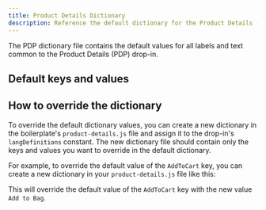 ```yaml
---
title: Product Details Dictionary
description: Reference the default dictionary for the Product Details (PDP) dropin.
---
```



The PDP dictionary file contains the default values for all labels and text common to the Product Details (PDP) drop-in.

## Default keys and values

<CodeInclude code={dictionary} title="Default keys and values" lang="ts" frame="none" />

## How to override the dictionary

To override the default dictionary values, you can create a new dictionary in the boilerplate's `product-details.js` file and assign it to the drop-in's `langDefinitions` constant. The new dictionary file should contain only the keys and values you want to override in the default dictionary.

For example, to override the default value of the `AddToCart` key, you can create a new dictionary in your `product-details.js` file like this:

This will override the default value of the `AddToCart` key with the new value `Add to Bag`.

